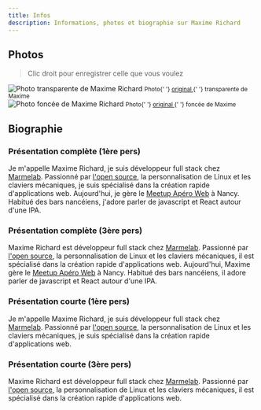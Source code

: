 ```yaml
---
title: Infos
description: Informations, photos et biographie sur Maxime Richard
---
```


## Photos

> Clic droit pour enregistrer celle que vous voulez


<div className="flex justify-around text-center">
    <div>
        <img alt="Photo transparente de Maxime Richard" src={croppedPhoto} />
        <small>
            Photo{' '}
            <a
                className="text-underline text-blue-500 hover:text-blue-700"
                href={croppedPhotoFull}
                rel="nofollow noopener noreferrer"
                target="_blank"
            >
                original
            </a>{' '}
            transparente de Maxime
        </small>
    </div>
    <div>
        <img alt="Photo foncée de Maxime Richard" src={uncroppedPhoto} />
        <small>
            Photo{' '}
            <a
                className="text-underline text-blue-500 hover:text-blue-700"
                href={uncroppedPhotoFull}
                rel="nofollow noopener noreferrer"
                target="_blank"
            >
                original
            </a>{' '}
            foncée de Maxime
        </small>
    </div>
</div>

## Biographie

### Présentation complète (1ère pers)

Je m'appelle Maxime Richard, je suis développeur full stack chez [Marmelab](https://marmelab.com/). Passionné par [l'open source](https://github.com/zyhou/), la personnalisation de Linux et les claviers mécaniques, je suis spécialisé dans la création rapide d'applications web. Aujourd'hui, je gère le [Meetup Apéro Web](https://aperowebnancy.netlify.app/) à Nancy. Habitué des bars nancéiens, j'adore parler de javascript et React autour d'une IPA.

### Présentation complète (3ère pers)

Maxime Richard est développeur full stack chez [Marmelab](https://marmelab.com/). Passionné par [l'open source](https://github.com/zyhou/), la personnalisation de Linux et les claviers mécaniques, il est spécialisé dans la création rapide d'applications web. Aujourd'hui, Maxime gère le [Meetup Apéro Web](https://aperowebnancy.netlify.app/) à Nancy. Habitué des bars nancéiens, il adore parler de javascript et React autour d'une IPA.

### Présentation courte (1ère pers)

Je m'appelle Maxime Richard, je suis développeur full stack chez [Marmelab](https://marmelab.com/). Passionné par [l'open source](https://github.com/zyhou/), la personnalisation de Linux et les claviers mécaniques, je suis spécialisé dans la création rapide d'applications web.

### Présentation courte (3ère pers)

Maxime Richard est développeur full stack chez [Marmelab](https://marmelab.com/). Passionné par [l'open source](https://github.com/zyhou/), la personnalisation de Linux et les claviers mécaniques, il est spécialisé dans la création rapide d'applications web.
